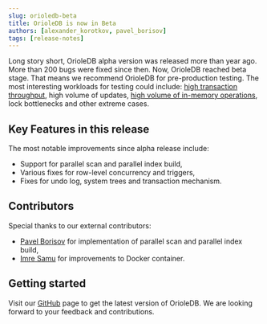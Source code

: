 ```yaml
---
slug: orioledb-beta
title: OrioleDB is now in Beta
authors: [alexander_korotkov, pavel_borisov]
tags: [release-notes]
---
```


Long story short, OrioleDB alpha version was released more than year ago. More than 200 bugs were fixed since then. Now, OrioleDB reached beta stage. That means we recommend OrioleDB for pre-production testing. The most interesting workloads for testing could include: [high transaction throughput](/blog/wraparound-freeze), high volume of updates, [high volume of in-memory operations](/blog/buffer-management), lock bottlenecks and other extreme cases.

## Key Features in this release

The most notable improvements since alpha release include:

- Support for parallel scan and parallel index build,
- Various fixes for row-level concurrency and triggers,
- Fixes for undo log, system trees and transaction mechanism.

## Contributors

Special thanks to our external contributors:

- [Pavel Borisov](https://github.com/pashkinelfe) for implementation of parallel scan and parallel index build,
- [Imre Samu](https://github.com/ImreSamu) for improvements to Docker container.

## Getting started

Visit our [GitHub](https://github.com/orioledb/orioledb) page to get the latest version of OrioleDB. We are looking forward to your feedback and contributions.
